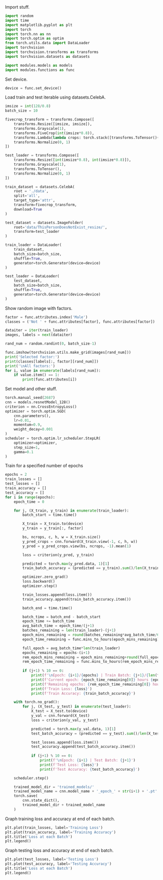 Import stuff.

```python
import random
import time
import matplotlib.pyplot as plt
import torch
import torch.nn as nn
import torch.optim as optim
from torch.utils.data import DataLoader
import torchvision
import torchvision.transforms as transforms
import torchvision.datasets as datasets

import modules.models as models
import modules.functions as func
```

Set device.

```python
device = func.set_device()
```

Load train and test iterable using datasets.CelebA.

```python
imsize = int(128/0.8)
batch_size = 10

fivecrop_transform = transforms.Compose([
    transforms.Resize([imsize, imsize]),
    transforms.Grayscale(1),
    transforms.FiveCrop(int(imsize*0.8)),
    transforms.Lambda(lambda crops: torch.stack([transforms.ToTensor()(crop) for crop in crops])),
    transforms.Normalize(0, 1)
])

test_loader = transforms.Compose([
    transforms.Resize([int(imsize*0.8), int(imsize*0.8)]),
    transforms.Grayscale(1),
    transforms.ToTensor(),
    transforms.Normalize(0, 1)
])

train_dataset = datasets.CelebA(
    root = './data',
    split='all',
    target_type='attr',
    transform=fivecrop_transform,
    download=True
)

test_dataset = datasets.ImageFolder(
    root='data/ThisPersonDoesNotExist_resize/',
    transform=test_loader
)

train_loader = DataLoader(
    train_dataset,
    batch_size=batch_size,
    shuffle=True,
    generator=torch.Generator(device=device)
)

test_loader = DataLoader(
    test_dataset,
    batch_size=batch_size,
    shuffle=True,
    generator=torch.Generator(device=device)
)
```

Show random image with factors.

```python
factor = func.attributes.index('Male')
classes = ('Not ' + func.attributes[factor], func.attributes[factor])

dataiter = iter(train_loader)
images, labels = next(dataiter)

rand_num = random.randint(0, batch_size-1)

func.imshow(torchvision.utils.make_grid(images[rand_num]))
print('Selected factor:')
print(classes[labels[:, factor][rand_num]])
print('\nAll factors:')
for i, value in enumerate(labels[rand_num]):
    if value.item() == 1:
        print(func.attributes[i])
```

Set model and other stuff.

```python
torch.manual_seed(2687)
cnn = models.resnetModel_128()
criterion = nn.CrossEntropyLoss()
optimizer = torch.optim.SGD(
    cnn.parameters(), 
    lr=0.01,
    momentum=0.9,
    weight_decay=0.001
)
scheduler = torch.optim.lr_scheduler.StepLR(
    optimizer=optimizer,
    step_size=1,
    gamma=0.1
)
```

Train for a specified number of epochs

```python
epochs = 2
train_losses = []
test_losses = []
train_accuracy = []
test_accuracy = []
for i in range(epochs):
    epoch_time = 0

    for j, (X_train, y_train) in enumerate(train_loader):
        batch_start = time.time()

        X_train = X_train.to(device)
        y_train = y_train[:, factor]

        bs, ncrops, c, h, w = X_train.size()
        y_pred_crops = cnn.forward(X_train.view(-1, c, h, w))
        y_pred = y_pred_crops.view(bs, ncrops, -1).mean(1)

        loss = criterion(y_pred, y_train)

        predicted = torch.max(y_pred.data, 1)[1]
        train_batch_accuracy = (predicted == y_train).sum()/len(X_train)

        optimizer.zero_grad()
        loss.backward()
        optimizer.step()

        train_losses.append(loss.item())
        train_accuracy.append(train_batch_accuracy.item())

        batch_end = time.time()

        batch_time = batch_end - batch_start
        epoch_time += batch_time
        avg_batch_time = epoch_time/(j+1)
        batches_remaining = len(train_loader)-(j+1)
        epoch_mins_remaining = round(batches_remaining*avg_batch_time/60)
        epoch_time_remaining = func.mins_to_hours(epoch_mins_remaining)

        full_epoch = avg_batch_time*len(train_loader)
        epochs_remaining = epochs-(i+1)
        rem_epoch_mins_remaining = epoch_mins_remaining+round(full_epoch*epochs_remaining/60)
        rem_epoch_time_remaining = func.mins_to_hours(rem_epoch_mins_remaining)
        
        if (j+1) % 10 == 0:
            print(f'\nEpoch: {i+1}/{epochs} | Train Batch: {j+1}/{len(train_loader)}')
            print(f'Current epoch: {epoch_time_remaining[0]} hours {epoch_time_remaining[1]} minutes')
            print(f'Remaining epochs: {rem_epoch_time_remaining[0]} hours {rem_epoch_time_remaining[1]} minutes')
            print(f'Train Loss: {loss}')
            print(f'Train Accuracy: {train_batch_accuracy}')

    with torch.no_grad():
        for j, (X_test, y_test) in enumerate(test_loader):
            X_test = X_test.to(device)
            y_val = cnn.forward(X_test)
            loss = criterion(y_val, y_test)

            predicted = torch.max(y_val.data, 1)[1]
            test_batch_accuracy = (predicted == y_test).sum()/len(X_test)

            test_losses.append(loss.item())
            test_accuracy.append(test_batch_accuracy.item())
            
            if (j+1) % 10 == 0:
                print(f'\nEpoch: {i+1} | Test Batch: {j+1}')
                print(f'Test Loss: {loss}')
                print(f'Test Accuracy: {test_batch_accuracy}')

    scheduler.step()

    trained_model_dir = 'trained_models/'
    trained_model_name = cnn.model_name + '_epoch_' + str(i+1) + '.pt'
    torch.save(
        cnn.state_dict(), 
        trained_model_dir + trained_model_name
    )
```

Graph training loss and accuracy at end of each batch.

```python
plt.plot(train_losses, label='Training Loss')
plt.plot(train_accuracy, label='Training Accuracy')
plt.title('Loss at each Batch')
plt.legend()
```

Graph testing loss and accuracy at end of each batch.

```python
plt.plot(test_losses, label='Testing Loss')
plt.plot(test_accuracy, label='Testing Accuracy')
plt.title('Loss at each Batch')
plt.legend()
```
